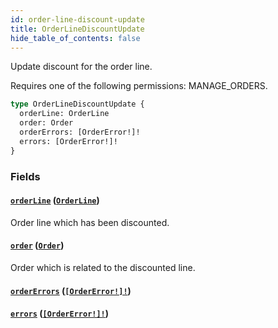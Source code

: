 ```yaml
---
id: order-line-discount-update
title: OrderLineDiscountUpdate
hide_table_of_contents: false
---
```


Update discount for the order line.

Requires one of the following permissions: MANAGE_ORDERS.

```graphql
type OrderLineDiscountUpdate {
  orderLine: OrderLine
  order: Order
  orderErrors: [OrderError!]!
  errors: [OrderError!]!
}
```

### Fields

#### [`orderLine`](#) ([`OrderLine`](../../../developer/api-reference/objects/order-line))

Order line which has been discounted.

#### [`order`](#) ([`Order`](../../../developer/api-reference/objects/order))

Order which is related to the discounted line.

#### [`orderErrors`](#) ([`[OrderError!]!`](../../../developer/api-reference/objects/order-error))

#### [`errors`](#) ([`[OrderError!]!`](../../../developer/api-reference/objects/order-error))

